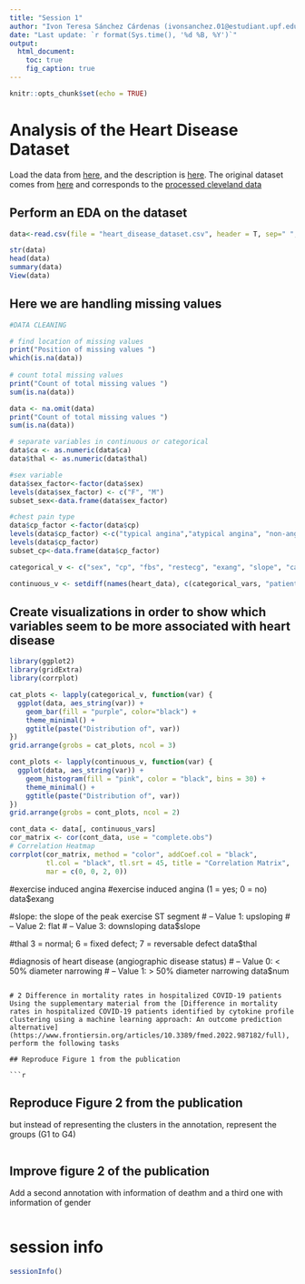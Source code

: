 ```yaml
---
title: "Session 1"
author: "Ivon Teresa Sánchez Cárdenas (ivonsanchez.01@estudiant.upf.edu)"
date: "Last update: `r format(Sys.time(), '%d %B, %Y')`"      
output:
  html_document:
    toc: true
    fig_caption: true
---
```


```r
knitr::opts_chunk$set(echo = TRUE)
```


# Analysis of the Heart Disease Dataset 
Load the data from
[here](https://raw.githubusercontent.com/jpinero/DMI_2021/main/datasets/heart_disease_dataset.csv), and the description is [here](https://raw.githubusercontent.com/jpinero/DMI_2021/main/datasets/heart_disease_description.txt). 
The original dataset comes from [here](https://archive.ics.uci.edu/ml/datasets/Heart+Disease) and corresponds to the [processed cleveland data](https://archive.ics.uci.edu/ml/machine-learning-databases/heart-disease/processed.cleveland.data)

## Perform an EDA on the dataset

```r

data<-read.csv(file = "heart_disease_dataset.csv", header = T, sep=" ", na.strings = c("NA", " ", "-999", "NULL","?"))
```


```r
str(data)
head(data)
summary(data)
View(data)
```
## Here we are handling missing values
```r
#DATA CLEANING

# find location of missing values
print("Position of missing values ")
which(is.na(data))
 
# count total missing values 
print("Count of total missing values ")
sum(is.na(data))

data <- na.omit(data)
print("Count of total missing values ")
sum(is.na(data))

```

```r
# separate variables in continuous or categorical
data$ca <- as.numeric(data$ca)
data$thal <- as.numeric(data$thal)

#sex variable
data$sex_factor<-factor(data$sex)
levels(data$sex_factor) <- c("F", "M")
subset_sex<-data.frame(data$sex_factor)

#chest pain type
data$cp_factor <-factor(data$cp)
levels(data$cp_factor) <-c("typical angina","atypical angina", "non-anginal pain", "asymptomatic"  )
levels(data$cp_factor)
subset_cp<-data.frame(data$cp_factor)

categorical_v <- c("sex", "cp", "fbs", "restecg", "exang", "slope", "ca", "thal", "num")

continuous_v <- setdiff(names(heart_data), c(categorical_vars, "patient_id"))

```

## Create visualizations in order to show which variables seem to be more associated with heart disease

```r
library(ggplot2)
library(gridExtra)
library(corrplot)

cat_plots <- lapply(categorical_v, function(var) {
  ggplot(data, aes_string(var)) +
    geom_bar(fill = "purple", color="black") +
    theme_minimal() +
    ggtitle(paste("Distribution of", var))
})
grid.arrange(grobs = cat_plots, ncol = 3)

```
```r
cont_plots <- lapply(continuous_v, function(var) {
  ggplot(data, aes_string(var)) +
    geom_histogram(fill = "pink", color = "black", bins = 30) +
    theme_minimal() +
    ggtitle(paste("Distribution of", var))
})
grid.arrange(grobs = cont_plots, ncol = 2)

```
```r
cont_data <- data[, continuous_vars]
cor_matrix <- cor(cont_data, use = "complete.obs")
# Correlation Heatmap
corrplot(cor_matrix, method = "color", addCoef.col = "black", 
         tl.col = "black", tl.srt = 45, title = "Correlation Matrix",
         mar = c(0, 0, 2, 0))
```

#exercise induced angina
#exercise induced angina (1 = yes; 0 = no)
data$exang

#slope: the slope of the peak exercise ST segment
#        -- Value 1: upsloping
#        -- Value 2: flat
#        -- Value 3: downsloping
data$slope

#thal 3 = normal; 6 = fixed defect; 7 = reversable defect
data$thal

#diagnosis of heart disease (angiographic disease status)
#        -- Value 0: < 50% diameter narrowing
#        -- Value 1: > 50% diameter narrowing
data$num
```

# 2 Difference in mortality rates in hospitalized COVID-19 patients 
Using the supplementary material from the [Difference in mortality rates in hospitalized COVID-19 patients identified by cytokine profile clustering using a machine learning approach: An outcome prediction alternative](https://www.frontiersin.org/articles/10.3389/fmed.2022.987182/full), perform the following tasks

## Reproduce Figure 1 from the publication

```r

```


## Reproduce Figure 2 from the publication
but instead of representing the clusters in the annotation, represent the groups (G1 to G4)

```r

```

## Improve figure 2 of the publication
Add a second annotation with information of deathm and a third one with information of gender

```r

```


# session info {.unnumbered}

```r

sessionInfo()
```
